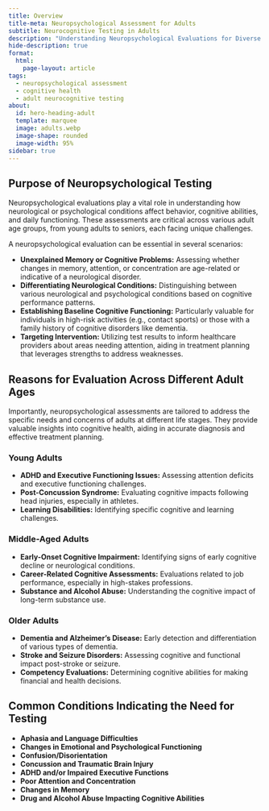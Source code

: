 ```yaml
---
title: Overview
title-meta: Neuropsychological Assessment for Adults
subtitle: Neurocognitive Testing in Adults
description: "Understanding Neuropsychological Evaluations for Diverse Adult Age Groups."
hide-description: true
format:
  html:
    page-layout: article
tags:
  - neuropsychological assessment
  - cognitive health
  - adult neurocognitive testing
about:
  id: hero-heading-adult
  template: marquee
  image: adults.webp
  image-shape: rounded
  image-width: 95%
sidebar: true
---
```


:::{#hero-heading-adult}
:::

## Purpose of Neuropsychological Testing

Neuropsychological evaluations play a vital role in understanding how neurological or psychological conditions affect behavior, cognitive abilities, and daily functioning. These assessments are critical across various adult age groups, from young adults to seniors, each facing unique challenges.

A neuropsychological evaluation can be essential in several scenarios:

- **Unexplained Memory or Cognitive Problems:** Assessing whether changes in memory, attention, or concentration are age-related or indicative of a neurological disorder.
- **Differentiating Neurological Conditions:** Distinguishing between various neurological and psychological conditions based on cognitive performance patterns.
- **Establishing Baseline Cognitive Functioning:** Particularly valuable for individuals in high-risk activities (e.g., contact sports) or those with a family history of cognitive disorders like dementia.
- **Targeting Intervention:** Utilizing test results to inform healthcare providers about areas needing attention, aiding in treatment planning that leverages strengths to address weaknesses.

## Reasons for Evaluation Across Different Adult Ages

Importantly, neuropsychological assessments are tailored to address the specific needs and concerns of adults at different life stages. They provide valuable insights into cognitive health, aiding in accurate diagnosis and effective treatment planning.

### Young Adults

- **ADHD and Executive Functioning Issues:** Assessing attention deficits and executive functioning challenges.
- **Post-Concussion Syndrome:** Evaluating cognitive impacts following head injuries, especially in athletes.
- **Learning Disabilities:** Identifying specific cognitive and learning challenges.

### Middle-Aged Adults

- **Early-Onset Cognitive Impairment:** Identifying signs of early cognitive decline or neurological conditions.
- **Career-Related Cognitive Assessments:** Evaluations related to job performance, especially in high-stakes professions.
- **Substance and Alcohol Abuse:** Understanding the cognitive impact of long-term substance use.

### Older Adults

- **Dementia and Alzheimer's Disease:** Early detection and differentiation of various types of dementia.
- **Stroke and Seizure Disorders:** Assessing cognitive and functional impact post-stroke or seizure.
- **Competency Evaluations:** Determining cognitive abilities for making financial and health decisions.

## Common Conditions Indicating the Need for Testing

- **Aphasia and Language Difficulties**
- **Changes in Emotional and Psychological Functioning**
- **Confusion/Disorientation**
- **Concussion and Traumatic Brain Injury**
- **ADHD and/or Impaired Executive Functions**
- **Poor Attention and Concentration**
- **Changes in Memory**
- **Drug and Alcohol Abuse Impacting Cognitive Abilities**


<!-- ## Complaints and Conditions That May Indicate Need for Testing
- ADHD and/or worsen executive functioning
- Aphasia and Language Difficulties
- Changes in Emotional and Psychological Functioning
- Changes in Memory
- Cognitive Impairment
- Confusion/ Disorientation
- Concussion and Traumatic Brain Injury
- Competency
- Dementia
- Impaired Executive Functions
- Learning Disabilities
- Post-Concussion Syndrome
- Poor Attention and Concentration
- Seizure Disorders
- Stroke
-   --> 
